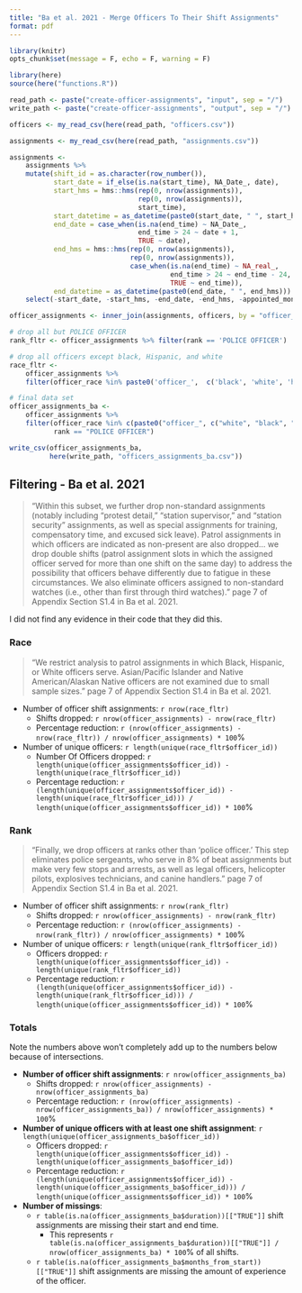 ```yaml
---
title: "Ba et al. 2021 - Merge Officers To Their Shift Assignments"
format: pdf
---
```


```r
library(knitr)
opts_chunk$set(message = F, echo = F, warning = F)

library(here)
source(here("functions.R"))

read_path <- paste("create-officer-assignments", "input", sep = "/")
write_path <- paste("create-officer-assignments", "output", sep = "/")

officers <- my_read_csv(here(read_path, "officers.csv"))

assignments <- my_read_csv(here(read_path, "assignments.csv"))

assignments <-
    assignments %>%
    mutate(shift_id = as.character(row_number()),
           start_date = if_else(is.na(start_time), NA_Date_, date),
           start_hms = hms::hms(rep(0, nrow(assignments)),
                                rep(0, nrow(assignments)),
                                start_time),
           start_datetime = as_datetime(paste0(start_date, " ", start_hms)),
           end_date = case_when(is.na(end_time) ~ NA_Date_,
                                end_time > 24 ~ date + 1,
                                TRUE ~ date),
           end_hms = hms::hms(rep(0, nrow(assignments)),
                              rep(0, nrow(assignments)),
                              case_when(is.na(end_time) ~ NA_real_,
                                        end_time > 24 ~ end_time - 24,
                                        TRUE ~ end_time)),
           end_datetime = as_datetime(paste0(end_date, " ", end_hms))) %>%
    select(-start_date, -start_hms, -end_date, -end_hms, -appointed_month)
```

```r
officer_assignments <- inner_join(assignments, officers, by = "officer_id")

# drop all but POLICE OFFICER
rank_fltr <- officer_assignments %>% filter(rank == 'POLICE OFFICER')

# drop all officers except black, Hispanic, and white
race_fltr <-
    officer_assignments %>%
    filter(officer_race %in% paste0('officer_',  c('black', 'white', 'hisp')))

# final data set
officer_assignments_ba <-
    officer_assignments %>%
    filter(officer_race %in% c(paste0("officer_", c("white", "black", "hisp"))),
           rank == "POLICE OFFICER")

write_csv(officer_assignments_ba,
          here(write_path, "officers_assignments_ba.csv"))
```

## Filtering - Ba et al. 2021

> "Within this subset, we further drop non-standard assignments (notably including “protest detail,” “station supervisor,” and “station security” assignments, as well as special assignments for training, compensatory time, and excused sick leave). Patrol assignments in which officers are indicated as non-present are also dropped... we drop double shifts (patrol assignment slots in which the assigned officer served for more than one shift on the same day) to address the possibility that officers behave differently due to fatigue in these circumstances. We also eliminate officers assigned to non-standard watches (i.e., other than first through third watches)." page 7 of Appendix Section S1.4 in Ba et al. 2021.

I did not find any evidence in their code that they did this.

### Race

> "We restrict analysis to patrol assignments in which Black, Hispanic, or White officers serve. Asian/Pacific Islander and Native American/Alaskan Native officers are not examined due to small sample sizes." page 7 of Appendix Section S1.4 in Ba et al. 2021.

* Number of officer shift assignments: `r nrow(race_fltr)`
    * Shifts dropped: `r nrow(officer_assignments) - nrow(race_fltr)`
    * Percentage reduction: `r (nrow(officer_assignments) - nrow(race_fltr)) / nrow(officer_assignments) * 100`%
* Number of unique officers: `r length(unique(race_fltr$officer_id))`
    * Number Of Officers dropped: `r length(unique(officer_assignments$officer_id)) - length(unique(race_fltr$officer_id))`
    * Percentage reduction: `r (length(unique(officer_assignments$officer_id)) - length(unique(race_fltr$officer_id))) / length(unique(officer_assignments$officer_id)) * 100`%
    
### Rank

> "Finally, we drop officers at ranks other than 'police officer.' This step eliminates police sergeants, who serve in 8% of beat assignments but make very few stops and arrests, as well as legal officers, helicopter pilots, explosives technicians, and canine handlers." page 7 of Appendix Section S1.4 in Ba et al. 2021.

* Number of officer shift assignments: `r nrow(rank_fltr)`
    * Shifts dropped: `r nrow(officer_assignments) - nrow(rank_fltr)`
    * Percentage reduction: `r (nrow(officer_assignments) - nrow(rank_fltr)) / nrow(officer_assignments) * 100`%
* Number of unique officers: `r length(unique(rank_fltr$officer_id))`
    * Officers dropped: `r length(unique(officer_assignments$officer_id)) - length(unique(rank_fltr$officer_id))`
    * Percentage reduction: `r (length(unique(officer_assignments$officer_id)) - length(unique(rank_fltr$officer_id))) / length(unique(officer_assignments$officer_id)) * 100`%
    
### Totals

Note the numbers above won't completely add up to the numbers below because of intersections.

* **Number of officer shift assignments**: `r nrow(officer_assignments_ba)`
    * Shifts dropped: `r nrow(officer_assignments) - nrow(officer_assignments_ba)`
    * Percentage reduction: `r (nrow(officer_assignments) - nrow(officer_assignments_ba)) / nrow(officer_assignments) * 100`%
* **Number of unique officers with at least one shift assignment**: `r length(unique(officer_assignments_ba$officer_id))`
    * Officers dropped: `r length(unique(officer_assignments$officer_id)) - length(unique(officer_assignments_ba$officer_id))`
    * Percentage reduction: `r (length(unique(officer_assignments$officer_id)) - length(unique(officer_assignments_ba$officer_id))) / length(unique(officer_assignments$officer_id)) * 100`%
* **Number of missings**:
    * `r table(is.na(officer_assignments_ba$duration))[["TRUE"]]` shift assignments are missing their start and end time.
        * This represents `r table(is.na(officer_assignments_ba$duration))[["TRUE"]] / nrow(officer_assignments_ba) * 100`% of all shifts.
    * `r table(is.na(officer_assignments_ba$months_from_start))[["TRUE"]]` shift assignments are missing the amount of experience of the officer.
    